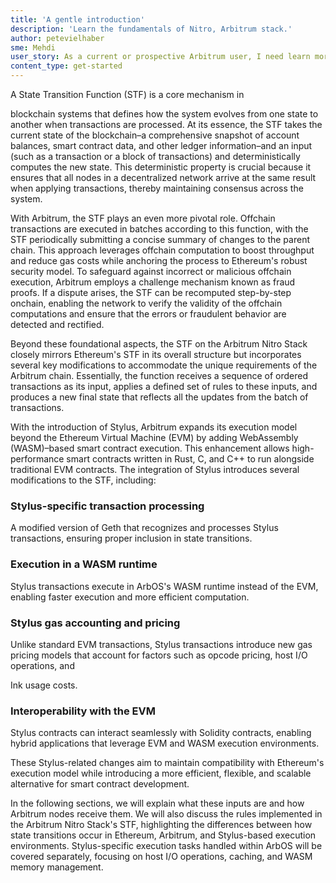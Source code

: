 ```yaml
---
title: 'A gentle introduction'
description: 'Learn the fundamentals of Nitro, Arbitrum stack.'
author: petevielhaber
sme: Mehdi
user_story: As a current or prospective Arbitrum user, I need learn more about Nitros design.
content_type: get-started
---
```


A <a data-quicklook-from="state-transition-function">State Transition Function</a> (STF) is a core mechanism in

<a data-quicklook-from="blockchain">blockchain</a> systems that defines how the system evolves from one state to another when transactions are processed. At its
essence, the STF takes the current state of the blockchain–a comprehensive snapshot of account balances, <a data-quicklook-from="smart-contract">
  smart contract
</a> data, and other ledger information–and an input (such as a <a data-quicklook-from="transaction">transaction</a> or a block of transactions) and deterministically
computes the new state. This deterministic property is crucial because it ensures that all nodes in a decentralized network arrive at the same result when applying
transactions, thereby maintaining consensus across the system.

With <a data-quicklook-from="arbitrum">Arbitrum</a>, the STF plays an even more pivotal role. Offchain transactions are executed in batches according to this
function, with the STF periodically submitting a concise summary of changes to the <a data-quicklook-from="parent-chain">parent chain</a>. This approach
leverages offchain computation to boost throughput and reduce gas costs while anchoring the process to Ethereum's robust security model. To safeguard against
incorrect or malicious offchain execution, Arbitrum employs a <a data-quicklook-from="challenge">challenge</a> mechanism known as fraud proofs. If a dispute
arises, the STF can be recomputed step-by-step onchain, enabling the network to verify the validity of the offchain computations and ensure that the errors or
fraudulent behavior are detected and rectified.

Beyond these foundational aspects, the STF on the <a data-quicklook-from="arbitrum-nitro">Arbitrum Nitro</a> Stack closely mirrors Ethereum's STF in its overall
structure but incorporates several key modifications to accommodate the unique requirements of the <a data-quicklook-from="arbitrum-chain">Arbitrum chain</a>.
Essentially, the function receives a sequence of ordered transactions as its input, applies a defined set of rules to these inputs, and produces a new final
state that reflects all the updates from the <a data-quicklook-from="batch">batch</a> of transactions.

With the introduction of <a data-quicklook-from="stylus">Stylus</a>, Arbitrum expands its execution model beyond the Ethereum Virtual Machine (EVM) by adding
WebAssembly (<a data-quicklook-from="wasm">WASM</a>)–based smart contract execution. This enhancement allows high-performance smart contracts written in Rust,
C, and C++ to run alongside traditional EVM contracts. The integration of Stylus introduces several modifications to the STF, including:

### Stylus-specific transaction processing

A modified version of <a data-quicklook-from="geth">Geth</a> that recognizes and processes Stylus transactions, ensuring proper inclusion in state transitions.

### Execution in a WASM runtime

Stylus transactions execute in <a data-quicklook-from="arbos">ArbOS</a>'s WASM runtime instead of the EVM, enabling faster execution and more efficient
computation.

### Stylus gas accounting and pricing

Unlike standard EVM transactions, Stylus transactions introduce new gas pricing models that account for factors such as opcode pricing, host I/O operations, and

<a data-quicklook-from="ink">Ink</a> usage costs.

### Interoperability with the EVM

Stylus contracts can interact seamlessly with Solidity contracts, enabling hybrid applications that leverage EVM and WASM execution environments.

These Stylus-related changes aim to maintain compatibility with Ethereum's execution model while introducing a more efficient, flexible, and scalable
alternative for smart contract development.

In the following sections, we will explain what these inputs are and how Arbitrum nodes receive them. We will also discuss the rules implemented in the Arbitrum
Nitro Stack's STF, highlighting the differences between how state transitions occur in Ethereum, Arbitrum, and Stylus-based execution environments.
Stylus-specific execution tasks handled within ArbOS will be covered separately, focusing on host I/O operations, caching, and WASM memory management.

